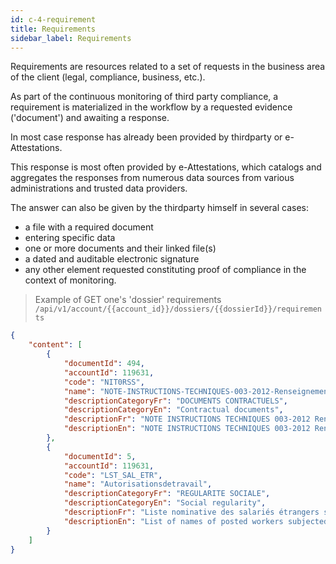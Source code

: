 ```yaml
---
id: c-4-requirement
title: Requirements
sidebar_label: Requirements
---
```


Requirements are resources related to a set of requests in the business area of ​​the client (legal, compliance, business, etc.).

As part of the continuous monitoring of third party compliance, a requirement is materialized in the workflow by a requested evidence ('document') and awaiting a response.

In most case response has already been provided by thirdparty or e-Attestations.

This response is most often provided by e-Attestations, which catalogs and aggregates the responses from numerous data sources from various administrations and trusted data providers.

The answer can also be given by the thirdparty himself in several cases:

- a file with a required document
- entering specific data
- one or more documents and their linked file(s)
- a dated and auditable electronic signature
- any other element requested constituting proof of compliance in the context of monitoring.


> Example of GET one's 'dossier' requirements `/api/v1/account/{{account_id}}/dossiers/{{dossierId}}/requirements`

```json
{
    "content": [
        {
            "documentId": 494,
            "accountId": 119631,
            "code": "NIT0RSS",
            "name": "NOTE-INSTRUCTIONS-TECHNIQUES-003-2012-Renseignements-surfaces-sinistrees",
            "descriptionCategoryFr": "DOCUMENTS CONTRACTUELS",
            "descriptionCategoryEn": "Contractual documents",
            "descriptionFr": "NOTE INSTRUCTIONS TECHNIQUES 003-2012 Renseignements surfaces sinistrées",
            "descriptionEn": "NOTE INSTRUCTIONS TECHNIQUES 003-2012 Renseignements surfaces sinistrées"
        },
        {
            "documentId": 5,
            "accountId": 119631,
            "code": "LST_SAL_ETR",
            "name": "Autorisationsdetravail",
            "descriptionCategoryFr": "REGULARITE SOCIALE",
            "descriptionCategoryEn": "Social regularity",
            "descriptionFr": "Liste nominative des salariés étrangers soumis à autorisation de travail",
            "descriptionEn": "List of names of posted workers subjected to work permit"
        }
    ]
}
```
